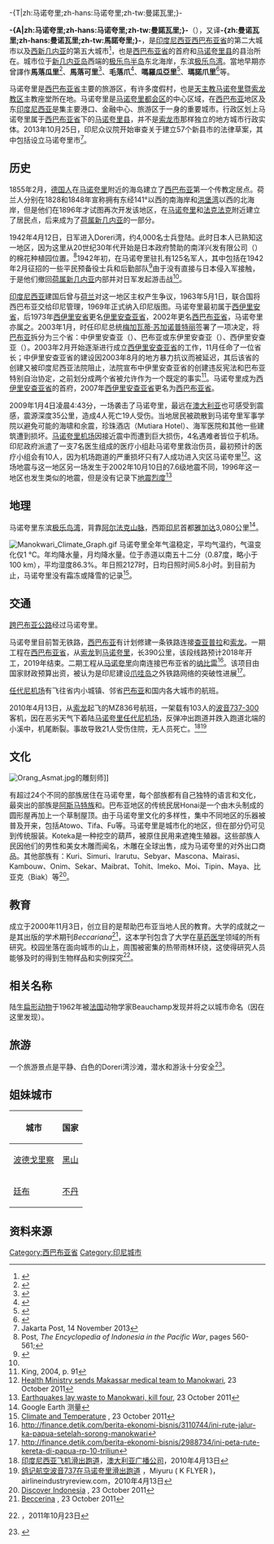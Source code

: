 {{refimprove|time=2019-06-03T15:54:11+00:00}}
-{T|zh:马诺夸里;zh-hans:马诺夸里;zh-tw:曼諾瓦里;}-
{{Infobox settlement
|name = -{zh:马诺夸里;zh-hans:马诺夸里;zh-tw:曼諾瓦里;}-
|native_name = Manokwari
|nickname =
|motto =
|settlement_type = 城市
|image_skyline =City of Manokwari.jpg
|imagesize = 300
|image_caption = 从桌山眺望-{zh:马诺夸里;zh-hans:马诺夸里;zh-tw:曼諾瓦里;}-
|image_flag =
|image_seal =
|image_shield =
|image_map =
|mapsize =
|map_caption =
|pushpin_map =Indonesia Bird's Head Peninsula#Indonesia
|pushpin_label_position =bottom
|pushpin_map_caption  =-{zh:马诺夸里;zh-hans:马诺夸里;zh-tw:曼諾瓦里;}-在[[极乐鸟半岛|极乐鸟半岛]]、[[印度尼西亚|印度尼西亚]]的位置
|subdivision_type = 國家
|subdivision_name = {{flag|Indonesia}}
|subdivision_type1 = [[印度尼西亞行政區劃|省]]
|subdivision_name1 = [[西巴布亚省|西巴布亚省]]
|subdivision_type2  ={{link-en|印度尼西亚縣|List of regencies and cities of Indonesia}}
|subdivision_name2 = [[马诺夸里县|-{zh:马诺夸里县;zh-hans:马诺夸里县;zh-tw:曼諾瓦里縣;}-]]
|subdivision_type3 =
|subdivision_name3 =
|established_title = 建立于
|established_date = 1868
|government_type =
|leader_title  =
|leader_name =
|leader_title1 =  <!-- for places with, say, both a mayor and a city manager -->
|leader_name1 =
|leader_title2 =
|leader_name2 =
|leader_title3 =
|leader_name3 =
|area_magnitude =
|area_total_km2 =
|area_total_sq_mi =
|area_land_km2 =
|area_land_sq_mi =
|area_water_km2 =
|area_water_sq_mi =
|area_water_percent =
|area_urban_km2 =
|area_urban_sq_mi =
|area_metro_km2 = 
|area_metro_sq_mi =
|population_as_of = 2010
|population_note =
|population_total = 136,302
|population_density_km2 =
|population_density_sq_mi =
|population_metro = 286,079
|population_density_metro_km2 = 
|population_density_metro_mi2 = 
|population_urban =
|population_density_urban_km2 =
|population_density_urban_mi2 =
|timezone = 印尼东部时区
|utc_offset = +09:00
|timezone_DST =
|utc_offset_DST =
|coordinates = {{Coord|0|52|S|134|05|E|region:ID_type:city(53000)|display=inline,title}}
|elevation_m = 37
|elevation_ft =
|postal_code_type =  <!-- enter ZIP code, Postcode, Post code, Postal code... -->
|postal_code =
|area_code = 0986
|website =
|footnotes =
}}

'''-{A|zh:马诺夸里;zh-hans:马诺夸里;zh-tw:曼諾瓦里;}-'''（{{lang-id|Manokwari}}），又译'''-{zh:曼诺瓦里;zh-hans:曼诺瓦里;zh-tw:馬諾夸里;}-'''，是[[印度尼西亚|印度尼西亚]][[西巴布亚省|西巴布亚省]]的第二大城市以及[[西新几内亚|西新几内亚]]的第五大城市<ref>{{cite web |url=http://www.citypopulation.de/Indonesia-CU.html |title=INDONESIA: Cities & Settlements |last= |first= |date=2017-04-22 |website=citypopulation.de |publisher= |access-date=2017-07-16 |quote=}}</ref>，也是[[西巴布亚省|西巴布亚省]]的首府和[[马诺夸里县|马诺夸里县]]的县治所在。城市位于[[新几内亚岛|新几内亚岛]]西端的[[极乐鸟半岛|极乐鸟半岛]]东北海岸，东滨[[极乐鸟湾|极乐鸟湾]]。當地早期亦曾譯作'''馬落瓜里'''<ref>{{Cite book|title=《南洋實地調查錄》|author=林有壬|publisher=商務印書館|year=1918年|pages=280}}</ref>、'''馬落可里'''<ref>{{Cite book|title=《東方雜誌》第十七卷第十四號|chapter=〈安汶州調查記〉|author=葸汗|publisher=商務印書館|year=1920年|pages=88}}</ref>、'''毛落爪'''<ref>{{Cite book|title=《南洋埠名》|author=谭俚夫|publisher=星洲古友轩|year=1923年5月|pages=11}}</ref>、'''嗎羅瓜亞里'''<ref>{{Cite book|title=《南洋四州府華僑商業交通錄》|author=徐雨郊、高夢雲|publisher=光明印務局|year=1928年|pages=76}}</ref>、'''瑪諾爪里'''<ref>{{Cite news|url=https://eresources.nlb.gov.sg/newspapers/Digitised/Article/nysp19300630-1.2.46|title=〈巴布亞土人射傷村長〉|date=1930-06-30|publisher=《南洋商报》}}</ref>等。

马诺夸里是[[西巴布亚省|西巴布亚省]]主要的旅游区，有许多度假村，也是[[天主教马诺夸里暨索龙教区|天主教马诺夸里暨索龙教区]]主教座堂所在地。马诺夸里是[[马诺夸里都会区|马诺夸里都会区]]的中心区域，在[[西巴布亚|西巴布亚]]地区及东[[印度尼西亚|印度尼西亚]]是集主要港口、金融中心、旅游区于一身的重要城市。行政区划上马诺夸里属于[[西巴布亚省|西巴布亚省]]下的[[马诺夸里县|马诺夸里县]]，并不是[[索龙市|索龙市]]那样独立的地方城市行政实体。2013年10月25日，印尼众议院开始审查关于建立57个新县市的法律草案，其中包括设立马诺夸里市<ref>Jakarta Post, 14 November 2013</ref>。

==历史==

1855年2月，[[德国人|德国人]]在[[马诺夸里|马诺夸里]]附近的海岛建立了[[西巴布亚|西巴布亚]]第一个传教定居点。荷兰人分别在1828和1848年宣称拥有东经141°以西的南海岸和[[查亚普拉|洪堡湾]]以西的北海岸，但是他们在1896年才试图再次开发该地区，在[[马诺夸里|马诺夸里]]和[[法克法克|法克法克]]附近建立了居民点，后来成为了[[荷属新几内亚|荷属新几内亚]]的一部分。

1942年4月12日，日军进入Doreri湾，约4,000名士兵登陆。此时日本人已熟知这一地区，因为这里从20世纪30年代开始是日本政府赞助的南洋兴发有限公司（{{lang-ja|南洋興発株式会社}}）的棉花种植园位置。<ref name=Post>Post, '' The Encyclopedia of Indonesia in the Pacific War '', pages 560-561;</ref>1942年初，{{le|东印度群岛荷兰皇家军队|Royal Netherlands East Indies Army|东印度群岛荷兰皇家军}}在马诺夸里驻扎有125名军人，其中包括在1942年2月征招的一些平民预备役士兵和后勤部队<ref name="Klemen">{{cite web|first = Klemen | last = L |url= http://www.dutcheastindies.webs.com/manokwari.html |title= The capture of Manokwari, April 1942 |date=1999–2000 |work=Forgotten Campaign: The Dutch East Indies Campaign 1941-1942}}</ref>由于{{le|东印度群岛荷兰皇家军队|Royal Netherlands East Indies Army|东印度群岛荷兰皇家军}}没有直接与日本侵入军接触，于是他们撤回[[荷属新几内亚|荷属新几内亚]]内部并对日军发起游击战<ref name="Klemen" />。

[[印度尼西亚|印度尼西亚]]建国后曾与[[荷兰|荷兰]]对这一地区主权产生争议，1963年5月1日，联合国将西巴布亚交给印尼管理，1969年正式纳入印尼版图。马诺夸里最初属于[[西伊里安省|西伊里安省]]，后1973年[[西伊里安省|西伊里安省]]更名[[伊里安查亚省|伊里安查亚省]]，2002年更名[[西巴布亚省|西巴布亚省]]，马诺夸里亦属之。2003年1月，时任印尼总统[[梅加瓦蒂·苏加诺普特丽|梅加瓦蒂·苏加诺普特丽]]签署了一项决定，将[[西巴布亚|巴布亚]]拆分为三个省：中伊里安查亚（{{lang-id|Irian Jaya Tengah}}）、巴布亚或东伊里安查亚（{{lang-id|Irian Jaya Timur}}）、西伊里安查亚（{{lang-id|Irian Jaya Barat}}）。2003年2月开始逐渐进行成立[[西伊里安查亚省|西伊里安查亚省]]的工作，11月任命了一位省长；中伊里安查亚省的建设因2003年8月的地方暴力抗议而被延迟，其后该省的创建又被印度尼西亚法院阻止，法院宣布中伊里安查亚省的创建违反宪法和巴布亚特别自治协定，之前划分成两个省被允许作为一个既定的事实<ref>King, 2004, p. 91</ref>。马诺夸里成为[[西伊里安查亚省|西伊里安查亚省]]的首府，2007年[[西伊里安查亚省|西伊里安查亚省]]更名为[[西巴布亚省|西巴布亚省]]。

2009年1月4日凌晨4:43分，一场{{le|2009年巴布亚地震|2009 Papua earthquakes|7.6级地震}}袭击了马诺夸里，最远在[[澳大利亚|澳大利亚]]也可感受到震感，震源深度35公里，造成4人死亡19人受伤。当地居民被疏散到马诺夸里军事学院以避免可能的海啸和余震，珍珠酒店（Mutiara Hotel）、海军医院和其他一些建筑遭到损坏。[[任代尼机场|马诺夸里机场]]因接近震中而遭到巨大损伤，4名遇难者皆位于机场。印尼政府派遣了一支7名医生组成的医疗小组赴马诺夸里救治伤员，最初预计的医疗小组会有10人，因为机场跑道的严重损坏只有7人成功进入灾区马诺夸里<ref>[http://cempaka-health.blogspot.com/2009/01/health-ministry-sends-makassar-medical.html Health Ministry sends Makassar medical team to Manokwari], 23 October 2011</ref>。这场地震与这一地区另一场发生于2002年10月10日的7.6级地震不同，1996年这一地区也发生类似的地震，但是没有记录下[[地震度量|地震烈度]]<ref>[http://cempaka-nature.blogspot.com/2009/01/earthquakes-lay-waste-to-manokwari-kill.html Earthquakes lay waste to Manokwari, kill four], 23 October 2011</ref>

==地理==

马诺夸里东滨[[极乐鸟湾|极乐鸟湾]]，背靠[[阿尔法克山脉|阿尔法克山脉]]，西距[[印尼|印尼]]首都[[雅加达|雅加达]]3,080公里<ref>Google Earth 测量</ref>。

[[File:Manokwari_Climate_Graph.gif|thumb]]
马诺夸里全年气温稳定，平均气温约{{convert|26|C}}，气温变化仅1 °C。年均降水量{{convert|2597|mm|abbr=on}}，月均降水量{{convert|216|mm|abbr=on}}。位于赤道以南五十二分（0.87度，略小于100 km），平均湿度86.3%。年日照2127时，日均日照时间5.8小时。到目前为止，马诺夸里没有霜冻或降雪的记录<ref>[http://www.climatetemp.info/indonesia/manokwari-papua.htm Climate and Temperature] {{webarchive|url=https://web.archive.org/web/20160304033416/http://www.climatetemp.info/indonesia/manokwari-papua.htm |date=2016-03-04 }}, 23 October 2011</ref>。

{{Weather box
|location = [[印度尼西亚|印度尼西亚]][[西巴布亚省|西巴布亚省]][[马诺夸里|马诺夸里]]（高于海平面193米处）
|metric first = yes
|single line = yes

|Jan high C = 29.9
|Feb high C = 29.6
|Mar high C = 29.6
|Apr high C = 30.0
|May high C = 30.1
|Jun high C = 29.7
|Jul high C = 29.4
|Aug high C = 29.3
|Sep high C = 29.8
|Oct high C = 30.5
|Nov high C = 30.5
|Dec high C = 30.3

|Jan mean C = 25.9
|Feb mean C = 25.9
|Mar mean C = 25.9
|Apr mean C = 26.1
|May mean C = 26.2
|Jun mean C = 25.9
|Jul mean C = 25.6
|Aug mean C = 25.4
|Sep mean C = 25.7
|Oct mean C = 26.2
|Nov mean C = 26.3
|Dec mean C = 26.2

|Jan low C = 21.9
|Feb low C = 22.2
|Mar low C = 22.3
|Apr low C = 22.3
|May low C = 22.3
|Jun low C = 22.1
|Jul low C = 21.8
|Aug low C = 21.6
|Sep low C = 21.7
|Oct low C = 21.9
|Nov low C = 22.1
|Dec low C = 22.1
|precipitation colour = green
|Jan precipitation mm = 264
|Feb precipitation mm = 247
|Mar precipitation mm = 296
|Apr precipitation mm = 304
|May precipitation mm = 210
|Jun precipitation mm = 198
|Jul precipitation mm = 160
|Aug precipitation mm = 167
|Sep precipitation mm = 140
|Oct precipitation mm = 122
|Nov precipitation mm = 141
|Dec precipitation mm = 266

|Jan humidity = 86
|Feb humidity = 85
|Mar humidity = 86
|Apr humidity = 86
|May humidity = 86
|Jun humidity = 85
|Jul humidity = 87
|Aug humidity = 87
|Sep humidity = 86
|Oct humidity = 84
|Nov humidity = 85
|Dec humidity = 86
| source 1 = Climate-Data.org (temp & precip)<ref>
{{cite web
| url = http://en.climate-data.org/location/764298/
| title = Climate: Manokwari
| publisher = Climate-Data.org
| accessdate = 19 May 2016}}
</ref>
| source 2 = Weatherbase (humidity)<ref>
{{cite web
| url = http://www.weatherbase.com/weather/weather.php3?s=3579&cityname=Manokwari-West-Papua-Indonesia
| title = MANOKWARI, INDONESIA
| publisher = Weatherbase
| accessdate = 2016年5月19日}}
</ref>
}}

==交通==

[[跨巴布亚公路|跨巴布亚公路]]经过马诺夸里。

马诺夸里目前暂无铁路，[[西巴布亚|西巴布亚]]有计划修建一条铁路连接[[查亚普拉|查亚普拉]]和[[索龍_(印尼)|索龙]]。一期工程在[[西巴布亚省|西巴布亚省]]，从[[索龍_(印尼)|索龙]]到[[马诺夸里|马诺夸里]]，长390公里，该段线路预计2018年开工，2019年结束。二期工程从[[马诺夸里|马诺夸里]]向南连接巴布亚省的[[纳比雷|纳比雷]]<ref>http://finance.detik.com/berita-ekonomi-bisnis/3110744/ini-rute-jalur-ka-papua-setelah-sorong-manokwari</ref>。该项目由国家财政预算出资，被认为是印尼建设[[爪哇岛|爪哇岛]]之外铁路网络的突破性进展<ref>http://finance.detik.com/berita-ekonomi-bisnis/2988734/ini-peta-rute-kereta-di-papua-rp-10-triliun</ref>。

[[任代尼机场|任代尼机场]]有飞往省内小城镇、邻省[[巴布亚省|巴布亚]]和国内各大城市的航班。

2010年4月13日，从[[索龙_(印尼)|索龙]]起飞的{{le|鸽记航空|Merpati Nusantara Airlines|鸽记航空}}MZ836号航班，一架载有103人的[[波音737|波音737-300]]客机，因在恶劣天气下着陆[[任代尼机场|马诺夸里任代尼机场]]，反弹冲出跑道并跌入跑道北端的小溪中，机尾断裂。事故导致21人受伤住院，无人员死亡。<ref>[http://www.abc.net.au/news/stories/2010/04/13/2871499.htm 印度尼西亚飞机滑出跑道]，[[澳大利亚广播公司|澳大利亚广播公司]]，2010年4月13日</ref><ref>[http://www.airlineindustryreview.com/breaking-news-737-300-crash-indonesia/ 鸽记航空波音737在马诺夸里滑出跑道] {{webarchive|url=https://archive.is/20120728221142/http://www.airlineindustryreview.com/breaking-news-737-300-crash-indonesia/ |date=2012-07-28 }}，Miyuru ( K FLYER )，airlineindustryreview.com，2010年4月13日</ref>

==文化==

[[File:Orang_Asmat.jpg|thumb]]的雕刻师]]

有超过24个不同的部族居住在马诺夸里，每个部族都有自己独特的语言和文化，最突出的部族是[[阿斯马特族|阿斯马特族]]和{{le|达尼族|Dani people|达尼族}}。巴布亚地区的传统民居Honai是一个由木头制成的圆形屋再加上一个草制屋顶。由于马诺夸里文化的多样性，集中不同地区的乐器被普及开来，包括Atowo、Tifa、Fu等。马诺夸里是城市化的地区，但在部分仍可见到传统服装。Koteka是一种挖空的葫芦，被原住民用来遮掩生殖器。这些部族人民因他们的男性和美女木雕而闻名，木雕在全球出售，成为马诺夸里的对外出口商品。其他部族有：Kuri、Simuri、Irarutu、Sebyar、Mascona、Mairasi、Kambouw、Onim、Sekar、Maibrat、Tohit、Imeko、Moi、Tipin、Maya、比亚克（Biak）等<ref>[http://www.indonesia.travel/en/discover-indonesia/region-detail/51/west-papua Discover Indonesia] {{webarchive|url=https://web.archive.org/web/20111003083530/http://www.indonesia.travel/en/discover-indonesia/region-detail/51/west-papua |date=2011-10-03 }}, 23 October 2011</ref>。

==教育==

{{le|巴布亚大学|University of Papua|巴布亚大学}}成立于2000年11月3日，创立目的是帮助巴布亚当地人民的教育。大学的成就之一是其出版的学术期刊''Beccariana''<ref>[http://www.papuaweb.org/dlib/jr/beccariana/index.html Beccerina] {{Wayback|url=http://www.papuaweb.org/dlib/jr/beccariana/index.html |date=20130627072807 }}, 23 October 2011</ref>，这本学刊包含了大学在[[草药医学|草药医学]]领域的所有研究。{{le|巴布亚大学|University of Papua|巴布亚大学}}校园坐落在面向城市的山上，周围被密集的热带雨林环绕，这使得研究人员能够及时的得到生物样品和实例探究<ref>{{le|巴布亚大学|University of Papua|巴布亚大学}}，2011年10月23日</ref>。

==相关名称==

陆生[[扁形动物门|扁形动物]]{{le|马诺夸里扁形虫|Platydemus manokwari|马诺夸里扁形虫}}于1962年被[[法国|法国]]动物学家Beauchamp发现并将之以城市命名（因在这里发现）。
{{Commons category|马诺夸里}}

==旅游==

一个旅游景点是平静、白色的Doreri湾沙滩，潜水和游泳十分安全<ref>{{cite web |url=http://en.tempo.co/read/news/2015/04/22/199659731/Charming-White-Sand-Beach-in-Manokwari |title=Charming White Sand Beach in Manokwari |author=Ipul Gassing |date=April 22, 2015}}</ref>。

==姐妹城市==
{| class="wikitable" border="1" style="font-size:100%; background:#FFFFEF; float:left;"
|-
! 城市
! 国家
|-
| [[波德戈里察|波德戈里察]]
| {{flagicon|Montenegro}}[[黑山|黑山]]
|-
| [[廷布|廷布]]
| {{flagicon|Bhutan}}[[不丹|不丹]]
|}
{{clear}}

== 资料来源 ==
{{reflist|2}}

{{西巴布亚省行政区划}}
[[Category:西巴布亚省|Category:西巴布亚省]]
[[Category:印尼城市|Category:印尼城市]]